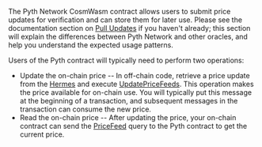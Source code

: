 The Pyth Network CosmWasm contract allows users to submit price updates for verification and can store them for later use.
Please see the documentation section on [Pull Updates](../pythnet-price-feeds/pull-updates) if you haven't already;
this section will explain the differences between Pyth Network and other oracles, and help you understand the expected usage patterns.

Users of the Pyth contract will typically need to perform two operations:

- Update the on-chain price -- In off-chain code, retrieve a price update from the
  [Hermes](../api-instances-and-providers/hermes) and execute [UpdatePriceFeeds](cosmwasm/execute-update-price-feeds).
  This operation makes the price available for on-chain use.
  You will typically put this message at the beginning of a transaction, and subsequent messages in the transaction
  can consume the new price.
- Read the on-chain price -- After updating the price, your on-chain contract can send the [PriceFeed](cosmwasm/query-price-feed) query
  to the Pyth contract to get the current price.
